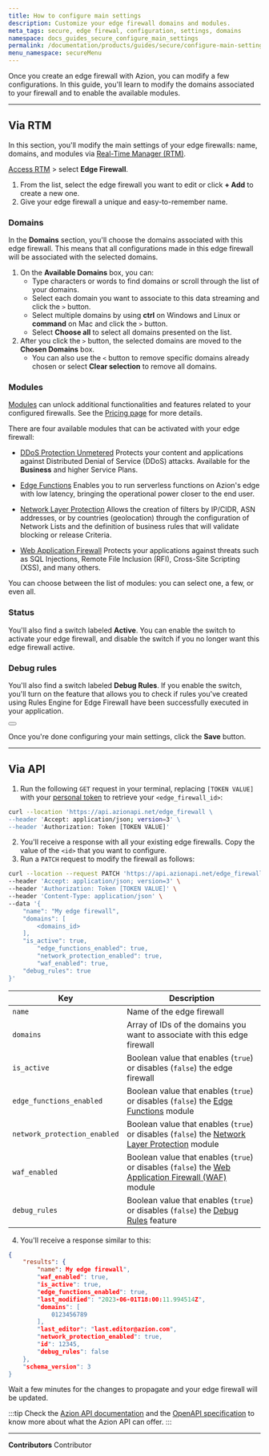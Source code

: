 ```yaml
---
title: How to configure main settings
description: Customize your edge firewall domains and modules.
meta_tags: secure, edge firewal, configuration, settings, domains
namespace: docs_guides_secure_configure_main_settings
permalink: /documentation/products/guides/secure/configure-main-settings/
menu_namespace: secureMenu
---
```



Once you create an edge firewall with Azion, you can modify a few configurations. In this guide, you'll learn to modify the domains associated to your firewall and to enable the available modules.

---

## Via RTM

In this section, you'll modify the main settings of your edge firewalls: name, domains, and modules via [Real-Time Manager (RTM)](https://manager.azion.com).

[Access RTM](/en/documentation/products/guides/how-to-access-rtm/) > select **Edge Firewall**.

1. From the list, select the edge firewall you want to edit or click **+ Add** to create a new one.
2. Give your edge firewall a unique and easy-to-remember name.

### Domains

In the **Domains** section, you'll choose the domains associated with this edge firewall. This means that all configurations made in this edge firewall will be associated with the selected domains.

1. On the **Available Domains** box, you can:
    - Type characters or words to find domains or scroll through the list of your domains.
    - Select each domain you want to associate to this data streaming and click the `>` button.
    - Select multiple domains by using **ctrl** on Windows and Linux or **command** on Mac and click the `>` button.
    - Select **Choose all** to select all domains presented on the list.
2. After you click the `>` button, the selected domains are moved to the **Chosen Domains** box.
    - You can also use the `<` button to remove specific domains already chosen or select **Clear selection** to remove all domains.

### Modules

[Modules](/en/documentation/products/edge-firewall/#about-edge-firewall-modules) can unlock additional functionalities and features related to your configured firewalls. See the [Pricing page](https://www.azion.com/en/pricing/) for more details.

There are four available modules that can be activated with your edge firewall:

- <Badge variant="accent">[DDoS Protection Unmetered](/en/documentation/products/edge-firewall/ddos-protection/)</Badge>
Protects your content and applications against Distributed Denial of Service (DDoS) attacks. Available for the **Business** and higher Service Plans.

- <Badge variant="accent">[Edge Functions](/en/documentation/products/edge-firewall/edge-functions/firewall/)</Badge>
Enables you to run serverless functions on Azion's edge with low latency, bringing the operational power closer to the end user.

- <Badge variant="accent">[Network Layer Protection](/en/documentation/products/edge-firewall/network-layer-protection/)</Badge>
Allows the creation of filters by IP/CIDR, ASN addresses, or by countries (geolocation) through the configuration of Network Lists and the definition of business rules that will validate blocking or release Criteria.

- <Badge variant="accent">[Web Application Firewall](/en/documentation/products/edge-firewall/web-application-firewall/)</Badge>
Protects your applications against threats such as SQL Injections, Remote File Inclusion (RFI), Cross-Site Scripting (XSS), and many others.

You can choose between the list of modules: you can select one, a few, or even all.

### Status

You'll also find a switch labeled **Active**. You can enable the switch to activate your edge firewall, and disable the switch if you no longer want this edge firewall active.

### Debug rules

You'll also find a switch labeled **Debug Rules**. If you enable the switch, you'll turn on the feature that allows you to check if rules you've created using Rules Engine for Edge Firewall have been successfully executed in your application.

<Button href="/en/documentation/products/guides/debug-rules/" text="go to How to debug rules guide" variant="secondary"></Button>

Once you're done configuring your main settings, click the **Save** button.

---

## Via API

1. Run the following `GET` request in your terminal, replacing `[TOKEN VALUE]` with your [personal token](/en/documentation/products/guides/personal-tokens/) to retrieve your `<edge_firewall_id>`:

```bash
curl --location 'https://api.azionapi.net/edge_firewall \
--header 'Accept: application/json; version=3' \
--header 'Authorization: Token [TOKEN VALUE]'
```

2. You'll receive a response with all your existing edge firewalls. Copy the value of the `<id>` that you want to configure.
3. Run a `PATCH` request to modify the firewall as follows:

```bash
curl --location --request PATCH 'https://api.azionapi.net/edge_firewall/<edge_firewall_id>' \
--header 'Accept: application/json; version=3' \
--header 'Authorization: Token [TOKEN VALUE]' \
--header 'Content-Type: application/json' \
--data '{
    "name": "My edge firewall",
    "domains": [
        <domains_id>
    ],
    "is_active": true,
        "edge_functions_enabled": true,
        "network_protection_enabled": true,
        "waf_enabled": true,
    "debug_rules": true
}'
```

| Key | Description |
| --- | --- |
| `name` | Name of the edge firewall |
| `domains` | Array of IDs of the domains you want to associate with this edge firewall |
| `is_active` | Boolean value that enables (`true`) or disables (`false`) the edge firewall |
| `edge_functions_enabled` | Boolean value that enables (`true`) or disables (`false`) the [Edge Functions](/en/documentation/products/edge-firewall/edge-functions/firewall/) module |
| `network_protection_enabled` | Boolean value that enables (`true`) or disables (`false`) the [Network Layer Protection](/en/documentation/products/edge-firewall/network-layer-protection/) module |
| `waf_enabled` | Boolean value that enables (`true`) or disables (`false`) the [Web Application Firewall (WAF)](/en/documentation/products/edge-firewall/web-application-firewall/) module |
| `debug_rules` | Boolean value that enables (`true`) or disables (`false`) the [Debug Rules](/en/documentation/products/guides/debug-rules/) feature |

4. You'll receive a response similar to this:

```json
{
    "results": {
        "name": My edge firewall",
        "waf_enabled": true,
        "is_active": true,
        "edge_functions_enabled": true,
        "last_modified": "2023-06-01T18:00:11.994514Z",
        "domains": [
            0123456789
        ],
        "last_editor": "last.editor@azion.com",
        "network_protection_enabled": true,
        "id": 12345,
        "debug_rules": false
    },
    "schema_version": 3
}
```

Wait a few minutes for the changes to propagate and your edge firewall will be updated.

:::tip
Check the [Azion API documentation](https://api.azion.com/) and the [OpenAPI specification](https://github.com/aziontech/azionapi-openapi/) to know more about what the Azion API can offer.
:::

---


**Contributors** <ContributorList>Contributor</ContributorList>
